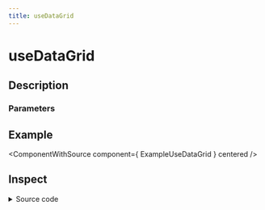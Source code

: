 ```yaml
---
title: useDataGrid
---
```



# useDataGrid

## Description

<ComponentDescription name="useDataGrid" />

### Parameters

<ComponentParameters name="useDataGrid" />

## Example

<ComponentWithSource component={ ExampleUseDataGrid } centered />

## Inspect

<details>
    <summary>Source code</summary>
    <ComponentSource 
        package="@enterwell/react-mui-hooks" 
        directory="hooks" 
        name="useDataGrid"
    />
</details>
